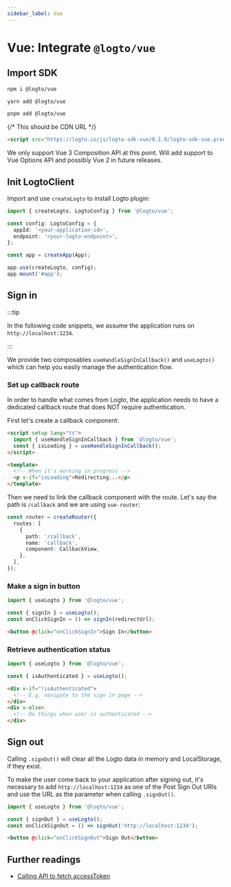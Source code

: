 ```yaml
---
sidebar_label: Vue
---
```




# Vue: Integrate `@logto/vue`

<AppNote type="Single Page" />

## Import SDK

<Tabs>
<TabItem value="npm" label="npm">

```bash
npm i @logto/vue
```

</TabItem>
<TabItem value="yarn" label="Yarn">

```bash
yarn add @logto/vue
```

</TabItem>
<TabItem value="pnpm" label="pnpm">

```bash
pnpm add @logto/vue
```

</TabItem>
<TabItem value="script" label="script">

{/* This should be CDN URL */}

```html
<script src="https://logto.io/js/logto-sdk-vue/0.1.0/logto-sdk-vue.production.js" />
```

</TabItem>
</Tabs>

<Admonition type="note">
  We only support Vue 3 Composition API at this point. Will add support to Vue Options API and
  possibly Vue 2 in future releases.
</Admonition>

## Init LogtoClient

Import and use `createLogto` to install Logto plugin:

```ts
import { createLogto, LogtoConfig } from '@logto/vue';

const config: LogtoConfig = {
  appId: '<your-application-id>',
  endpoint: '<your-logto-endpoint>',
};

const app = createApp(App);

app.use(createLogto, config);
app.mount('#app');
```

## Sign in

:::tip

In the following code snippets, we assume the application runs on `http://localhost:1234`.

:::

We provide two composables `useHandleSignInCallback()` and `useLogto()` which can help you easily manage the authentication flow.

### Set up callback route

In order to handle what comes from Logto, the application needs to have a dedicated callback route that does NOT require authentication.

First let's create a callback component:

```html
<script setup lang="ts">
  import { useHandleSignInCallback } from '@logto/vue';
  const { isLoading } = useHandleSignInCallback();
</script>

<template>
  <!-- When it's working in progress -->
  <p v-if="isLoading">Redirecting...</p>
</template>
```

Then we need to link the callback component with the route. Let's say the path is `/callback` and we are using `vue-router`:

```ts
const router = createRouter({
  routes: [
    {
      path: '/callback',
      name: 'callback',
      component: CallbackView,
    },
  ],
});
```

### Make a sign in button

<SignInNote calling=".signIn()" />

```ts
import { useLogto } from '@logto/vue';

const { signIn } = useLogto();
const onClickSignIn = () => signIn(redirectUrl);
```

```html
<button @click="onClickSignIn">Sign In</button>
```

### Retrieve authentication status

```ts
import { useLogto } from '@logto/vue';

const { isAuthenticated } = useLogto();
```

```html
<div v-if="!isAuthenticated">
  <!-- E.g. navigate to the sign in page -->
</div>
<div v-else>
  <!-- Do things when user is authenticated -->
</div>
```

## Sign out

Calling `.signOut()` will clear all the Logto data in memory and LocalStorage, if they exist.

To make the user come back to your application after signing out,
it's necessary to add `http://localhost:1234` as one of the Post Sign Out URIs and use the URL as the parameter when calling `.signOut()`.

```ts
import { useLogto } from '@logto/vue';

const { signOut } = useLogto();
const onClickSignOut = () => signOut('http://localhost:1234');
```

```html
<button @click="onClickSignOut">Sign Out</button>
```

## Further readings

- [Calling API to fetch accessToken](https://link-url-here.org)
